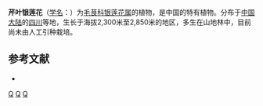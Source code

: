 {{Speciesbox 
| taxon = Anemone saniculiformis
| authority = [[吴征镒|C. Y. Wu]] ex [[王文采|W. T. Wang]]
}}
'''芹叶银莲花'''（[[学名|学名]]：{{lang|la|''Anemone saniculiformis''}}）为[[毛茛科|毛茛科]][[银莲花属|银莲花属]]的植物，是中国的特有植物。分布于[[中国大陆|中国大陆]]的[[四川|四川]]等地，生长于海拔2,300米至2,850米的地区，多生在山地林中，目前尚未由人工引种栽培。

== 参考文献 ==
<div class="references-small">
* {{cite web| url =http://www.bioinfo.cn/db05/KmzwSpecies.php?action=view&id=18256| title =芹叶银莲花| work =《中国高等植物数据库全库》| publisher =中国科学院微生物研究所| author =昆明植物研究所| accessdate =2009-02-25| deadurl =yes| archiveurl =https://web.archive.org/web/20160305023258/http://www.bioinfo.cn/db05/KmzwSpecies.php?action=view&id=18256| archivedate =2016-03-05}}
</div>
{{Taxonbar}}

[[Category:银莲花属|Q]]
[[Category:中國特有植物|Q]]
[[Category:四川植物|Q]]